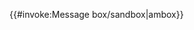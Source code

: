 {{#invoke:Message box/sandbox|ambox}}<noinclude>
{{documentation}}
<!-- Categories go on the /doc subpage, and interwikis go on Wikidata. -->
</noinclude>